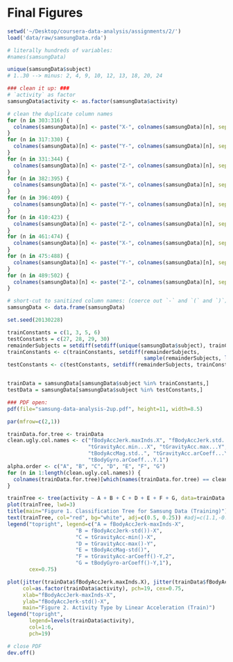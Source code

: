 Final Figures
================================================================================
```r
setwd('~/Desktop/coursera-data-analysis/assignments/2/')
load('data/raw/samsungData.rda')

# literally hundreds of variables:
#names(samsungData)

unique(samsungData$subject)
# 1..30 --> minus: 2, 4, 9, 10, 12, 13, 18, 20, 24

### clean it up: ###
# `activity` as factor
samsungData$activity <- as.factor(samsungData$activity)

# clean the duplicate column names
for (n in 303:316) {
  colnames(samsungData)[n] <- paste("X-", colnames(samsungData)[n], sep="")
}
for (n in 317:330) {
  colnames(samsungData)[n] <- paste("Y-", colnames(samsungData)[n], sep="")
}
for (n in 331:344) {
  colnames(samsungData)[n] <- paste("Z-", colnames(samsungData)[n], sep="")
}
for (n in 382:395) {
  colnames(samsungData)[n] <- paste("X-", colnames(samsungData)[n], sep="")
}
for (n in 396:409) {
  colnames(samsungData)[n] <- paste("Y-", colnames(samsungData)[n], sep="")
}
for (n in 410:423) {
  colnames(samsungData)[n] <- paste("Z-", colnames(samsungData)[n], sep="")
}
for (n in 461:474) {
  colnames(samsungData)[n] <- paste("X-", colnames(samsungData)[n], sep="")
}
for (n in 475:488) {
  colnames(samsungData)[n] <- paste("Y-", colnames(samsungData)[n], sep="")
}
for (n in 489:502) {
  colnames(samsungData)[n] <- paste("Z-", colnames(samsungData)[n], sep="")
}

# short-cut to sanitized column names: (coerce out `-` and `(` and `)`)
samsungData <- data.frame(samsungData)

set.seed(20130228)

trainConstants = c(1, 3, 5, 6)
testConstants = c(27, 28, 29, 30)
remainderSubjects = setdiff(setdiff(unique(samsungData$subject), trainConstants), testConstants)
trainConstants <- c(trainConstants, setdiff(remainderSubjects,
                                            sample(remainderSubjects, length(remainderSubjects)/2)))
testConstants <- c(testConstants, setdiff(remainderSubjects, trainConstants))


trainData = samsungData[samsungData$subject %in% trainConstants,]
testData = samsungData[samsungData$subject %in% testConstants,]
```

```r
### PDF open:
pdf(file="samsung-data-analysis-2up.pdf", height=11, width=8.5)

par(mfrow=c(2,1))

trainData.for.tree <- trainData
clean.ugly.col.names <- c("fBodyAccJerk.maxInds.X", "fBodyAccJerk.std...X",
                          "tGravityAcc.min...X", "tGravityAcc.max...Y",
                          "tBodyAccMag.std..", "tGravityAcc.arCoeff...Y.2",
                          "tBodyGyro.arCoeff...Y.1")
alpha.order <- c("A", "B", "C", "D", "E", "F", "G")
for (n in 1:length(clean.ugly.col.names)) {
  colnames(trainData.for.tree)[which(names(trainData.for.tree) == clean.ugly.col.names[n])] <- alpha.order[n]
}

trainTree <- tree(activity ~ A + B + C + D + E + F + G, data=trainData.for.tree)
plot(trainTree, lwd=3)
title(main="Figure 1. Classification Tree for Samsung Data (Training)")
text(trainTree, col="red", bg="white", adj=c(0.5, 0.25)) #adj=c(1.1,-0.1)
legend("topright", legend=c("A = fBodyAccJerk-maxInds-X",
                      "B = fBodyAccJerk-std())-X",
                      "C = tGravityAcc-min()-X",
                      "D = tGravityAcc-max()-Y",
                      "E = tBodyAccMag-std()",
                      "F = tGravityAcc-arCoeff()-Y,2",
                      "G = tBodyGyro-arCoeff()-Y,1"),
       cex=0.75)

plot(jitter(trainData$fBodyAccJerk.maxInds.X), jitter(trainData$fBodyAccJerk.std...X),
     col=as.factor(trainData$activity), pch=19, cex=0.75,
     xlab="fBodyAccJerk-maxInds-X",
     ylab="fBodyAccJerk-std()-X",
     main="Figure 2. Activity Type by Linear Acceleration (Train)")
legend("topright",
       legend=levels(trainData$activity),
       col=1:6,
       pch=19)

# close PDF
dev.off()
```